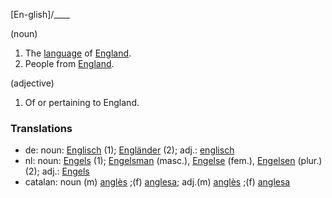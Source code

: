 [En-glish]/____

(noun)
# The [[language]] of [[England]].
# People from [[England]].

(adjective)
# Of or pertaining to England.

===Translations===
*de: noun: [[Englisch]] (1); [[Engländer]] (2); adj.: [[englisch]]
*nl: noun: [[Engels]] (1); [[Engelsman]] (masc.), [[Engelse]] (fem.), [[Engelsen]] (plur.) (2); adj.: [[Engels]]
*catalan: noun (m) [[anglès]] ;(f) [[anglesa]]; adj.(m) [[anglès]] ;(f) [[anglesa]]